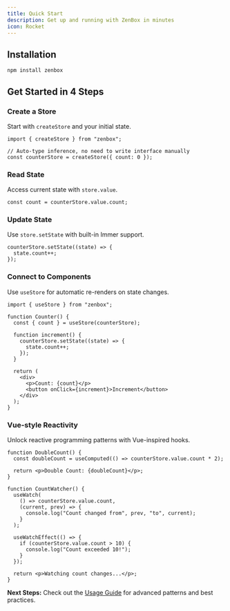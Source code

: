 ```yaml
---
title: Quick Start
description: Get up and running with ZenBox in minutes
icon: Rocket
---
```


## Installation

```npm
npm install zenbox
```

## Get Started in 4 Steps

<div className="fd-steps">

<div className="fd-step">

### Create a Store

Start with `createStore` and your initial state.

```tsx
import { createStore } from "zenbox";

// Auto-type inference, no need to write interface manually
const counterStore = createStore({ count: 0 });
```

</div>

<div className="fd-step">

### Read State

Access current state with `store.value`.

```tsx
const count = counterStore.value.count;
```

</div>

<div className="fd-step">

### Update State

Use `store.setState` with built-in Immer support.

```tsx
counterStore.setState((state) => {
  state.count++;
});
```

</div>

<div className="fd-step">

### Connect to Components

Use `useStore` for automatic re-renders on state changes.

```tsx
import { useStore } from "zenbox";

function Counter() {
  const { count } = useStore(counterStore);

  function increment() {
    counterStore.setState((state) => {
      state.count++;
    });
  }

  return (
    <div>
      <p>Count: {count}</p>
      <button onClick={increment}>Increment</button>
    </div>
  );
}
```

</div>

<div className="fd-step">

### Vue-style Reactivity

Unlock reactive programming patterns with Vue-inspired hooks.

```tsx
function DoubleCount() {
  const doubleCount = useComputed(() => counterStore.value.count * 2);

  return <p>Double Count: {doubleCount}</p>;
}

function CountWatcher() {
  useWatch(
    () => counterStore.value.count,
    (current, prev) => {
      console.log("Count changed from", prev, "to", current);
    }
  );

  useWatchEffect(() => {
    if (counterStore.value.count > 10) {
      console.log("Count exceeded 10!");
    }
  });

  return <p>Watching count changes...</p>;
}
```

</div>

</div>

**Next Steps:** Check out the [Usage Guide](./usage-guide/how-to-create-and-update-store) for advanced patterns and best practices.
